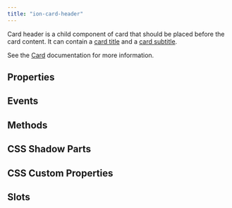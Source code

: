 ```yaml
---
title: "ion-card-header"
---
```



<EncapsulationPill type="shadow" />


Card header is a child component of card that should be placed before the card content. It can contain a [card title](./card-title) and a [card subtitle](./card-subtitle).

See the [Card](./card) documentation for more information.


## Properties
<Props />

## Events
<Events />

## Methods
<Methods />

## CSS Shadow Parts
<Parts />

## CSS Custom Properties
<CustomProps />

## Slots
<Slots />
